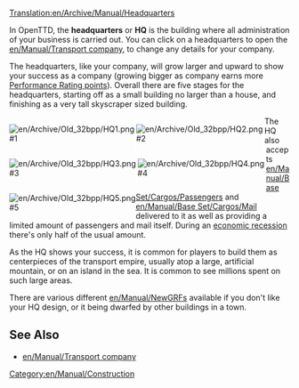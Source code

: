 [[Translation:en/Archive/Manual/Headquarters]]

In OpenTTD, the '''headquarters''' or '''HQ''' is the building where all administration of your business is carried out. You can click on a headquarters to open the [[en/Manual/Transport company]], to change any details for your company. 

The headquarters, like your company, will grow larger and upward to show your success as a company (growing bigger as company earns more [[en/Manual/Detailed Performance Rating|Performance Rating points]]). Overall there are five stages for the headquarters, starting off as a small building no larger than a house, and finishing as a very tall skyscraper sized building.

<div style="float:left;border-right:3px solid white">[[File:en/Archive/Old 32bpp/HQ1.png]]<br />#1</div>
<div style="float:left;border-right:3px solid white">[[File:en/Archive/Old 32bpp/HQ2.png]]<br />#2</div>
<div style="float:left;border-right:3px solid white">[[File:en/Archive/Old 32bpp/HQ3.png]]<br />#3</div>
<div style="float:left;border-right:3px solid white">[[File:en/Archive/Old 32bpp/HQ4.png]]<br />#4</div>
<div style="float:left">[[File:en/Archive/Old 32bpp/HQ5.png]]<br />#5</div>

{{en/-}}

The HQ also accepts [[en/Manual/Base Set/Cargos/Passengers]] and [[en/Manual/Base Set/Cargos/Mail]] delivered to it as well as providing a limited amount of passengers and mail itself. During an [[en/Manual/Economy#recession|economic recession]] there's only half of the usual amount.

As the HQ shows your success, it is common for players to build them as centerpieces of the transport empire, usually atop a large, artificial mountain, or on an island in the sea. It is common to see millions spent on such large areas.

There are various different [[en/Manual/NewGRF]]s available if you don't like your HQ design, or it being dwarfed by other buildings in a town.
==See Also==
*[[en/Manual/Transport company]]

[[Category:en/Manual/Construction]]